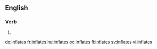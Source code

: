 ==English==

===Verb===
{{head|en|verb form}}

# {{en-third-person singular of|inflate}}

[[de:inflates]]
[[fr:inflates]]
[[hu:inflates]]
[[oc:inflates]]
[[fi:inflates]]
[[sv:inflates]]
[[vi:inflates]]